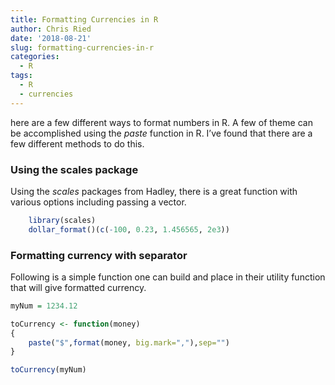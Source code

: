 ```yaml
---
title: Formatting Currencies in R
author: Chris Ried
date: '2018-08-21'
slug: formatting-currencies-in-r
categories: 
  - R
tags: 
  - R
  - currencies
---
```


here are a few different ways to format numbers in R. A few of theme can be accomplished using the _paste_ function in R. I've found that there are a few different methods to do this. 


### Using the scales package 

Using the _scales_ packages from Hadley, there is a great function with various options including passing a vector. 

```r
	library(scales)
	dollar_format()(c(-100, 0.23, 1.456565, 2e3))
```

### Formatting currency with separator 

Following is a simple function one can build and place in their utility function that will give formatted currency. 

```r
myNum = 1234.12 

toCurrency <- function(money)
{
	paste("$",format(money, big.mark=","),sep="")
}

toCurrency(myNum)
```

